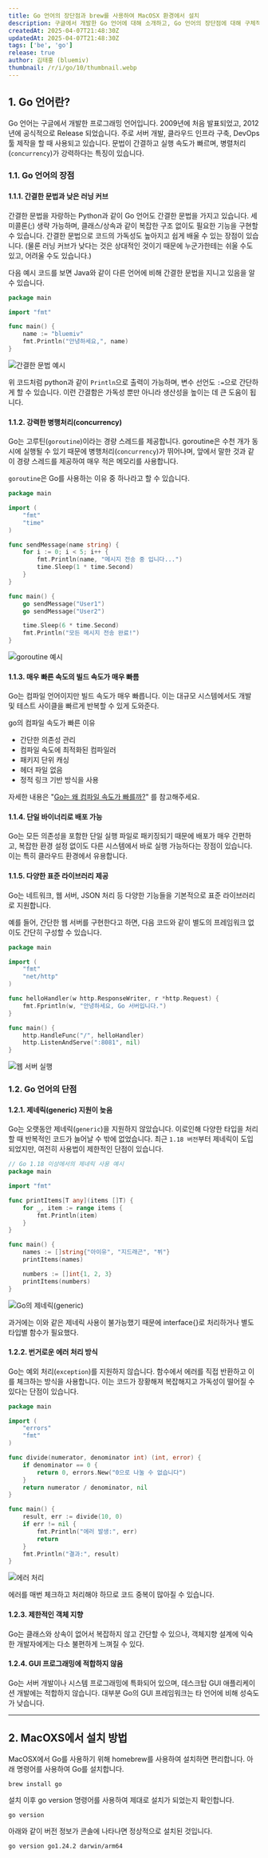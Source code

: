 ```yaml
---
title: Go 언어의 장단점과 brew를 사용하여 MacOSX 환경에서 설치
description: 구글에서 개발한 Go 언어에 대해 소개하고, Go 언어의 장단점에 대해 구체적인 예제와 함께 살펴봅니다. 그리고, MacOSX 환경에서 brew를 사용하여 설치하는 방법을 소개합니다.
createdAt: 2025-04-07T21:48:30Z
updatedAt: 2025-04-07T21:48:30Z
tags: ['be', 'go']
release: true
author: 김태홍 (bluemiv)
thumbnail: /r/i/go/10/thumbnail.webp
---
```


## 1. Go 언어란?

Go 언어는 구글에서 개발한 프로그래밍 언어입니다. 2009년에 처음 발표되었고, 2012년에 공식적으로 Release 되었습니다. 주로 서버 개발, 클라우드 인프라 구축, DevOps 툴 제작을 할 때 사용되고 있습니다. 문법이 간결하고 실행 속도가 빠르며, 병렬처리(`concurrency`)가 강력하다는 특징이 있습니다.

### 1.1. Go 언어의 장점

#### 1.1.1. 간결한 문법과 낮은 러닝 커브

간결한 문법을 자랑하는 Python과 같이 Go 언어도 간결한 문법을 가지고 있습니다. 세미콜론(;) 생략 가능하며, 클래스/상속과 같이 복잡한 구조 없이도 필요한 기능을 구현할 수 있습니다. 간결한 문법으로 코드의 가독성도 높아지고 쉽게 배울 수 있는 장점이 있습니다. (물론 러닝 커브가 낮다는 것은 상대적인 것이기 때문에 누군가한테는 쉬울 수도 있고, 어려울 수도 있습니다.)

다음 예시 코드를 보면 Java와 같이 다른 언어에 비해 간결한 문법을 지니고 있음을 알 수 있습니다.

```go
package main

import "fmt"

func main() {
    name := "bluemiv"
    fmt.Println("안녕하세요,", name)
}
```

![간결한 문법 예시](/r/i/go/10/2.webp)

위 코드처럼 python과 같이 `Println`으로 출력이 가능하며, 변수 선언도 `:=`으로 간단하게 할 수 있습니다. 이런 간결함은 가독성 뿐만 아니라 생산성을 높이는 데 큰 도움이 됩니다.

#### 1.1.2. 강력한 병행처리(concurrency)

Go는 고루틴(`goroutine`)이라는 경량 스레드를 제공합니다. goroutine은 수천 개가 동시에 실행될 수 있기 때문에 병행처리(`concurrency`)가 뛰어나며, 앞에서 말한 것과 같이 경량 스레드를 제공하여 매우 적은 메모리를 사용합니다.

`goroutine`은 Go를 사용하는 이유 중 하나라고 할 수 있습니다.

```go {16, 17}
package main

import (
    "fmt"
    "time"
)

func sendMessage(name string) {
    for i := 0; i < 5; i++ {
        fmt.Println(name, "메시지 전송 중 입니다...")
        time.Sleep(1 * time.Second)
    }
}

func main() {
    go sendMessage("User1")
    go sendMessage("User2")

    time.Sleep(6 * time.Second)
    fmt.Println("모든 메시지 전송 완료!")
}
```

![goroutine 예시](/r/i/go/10/1.webp)

#### 1.1.3. 매우 빠른 속도의 빌드 속도가 매우 빠름

Go는 컴파일 언어이지만 빌드 속도가 매우 빠릅니다. 이는 대규모 시스템에서도 개발 및 테스트 사이클을 빠르게 반복할 수 있게 도와준다.

go의 컴파일 속도가 빠른 이유

- 간단한 의존성 관리
- 컴파일 속도에 최적화된 컴파일러
- 패키지 단위 캐싱
- 헤더 파일 없음
- 정적 링크 기반 방식을 사용

자세한 내용은 "[Go는 왜 컴파일 속도가 빠를까?](/blog/go/11)" 를 참고해주세요.

#### 1.1.4. 단일 바이너리로 배포 가능

Go는 모든 의존성을 포함한 단일 실행 파일로 패키징되기 때문에 배포가 매우 간편하고, 복잡한 환경 설정 없이도 다른 시스템에서 바로 실행 가능하다는 장점이 있습니다. 이는 특히 클라우드 환경에서 유용합니다.

#### 1.1.5. 다양한 표준 라이브러리 제공

Go는 네트워크, 웹 서버, JSON 처리 등 다양한 기능들을 기본적으로 표준 라이브러리로 지원합니다.

예를 들어, 간단한 웹 서버를 구현한다고 하면, 다음 코드와 같이 별도의 프레임워크 없이도 간단히 구성할 수 있습니다.

```go
package main

import (
    "fmt"
    "net/http"
)

func helloHandler(w http.ResponseWriter, r *http.Request) {
    fmt.Fprintln(w, "안녕하세요, Go 서버입니다.")
}

func main() {
    http.HandleFunc("/", helloHandler)
    http.ListenAndServe(":8081", nil)
}
```

![웹 서버 실행](/r/i/go/10/3.webp)

### 1.2. Go 언어의 단점

#### 1.2.1. 제네릭(generic) 지원이 늦음

Go는 오랫동안 제네릭(`generic`)을 지원하지 않았습니다. 이로인해 다양한 타입을 처리할 때 반복적인 코드가 늘어날 수 밖에 없었습니다. 최근 `1.18 버전`부터 제네릭이 도입되었지만, 여전히 사용법이 제한적인 단점이 있습니다.

```go
// Go 1.18 이상에서의 제네릭 사용 예시
package main

import "fmt"

func printItems[T any](items []T) {
    for _, item := range items {
        fmt.Println(item)
    }
}

func main() {
    names := []string{"아이유", "지드래곤", "뷔"}
    printItems(names)

    numbers := []int{1, 2, 3}
    printItems(numbers)
}
```

![Go의 제네릭(generic)](/r/i/go/10/4.webp)

과거에는 이와 같은 제네릭 사용이 불가능했기 때문에 interface{}로 처리하거나 별도 타입별 함수가 필요했다.

#### 1.2.2. 번거로운 에러 처리 방식

Go는 예외 처리(`exception`)를 지원하지 않습니다. 함수에서 에러를 직접 반환하고 이를 체크하는 방식을 사용합니다. 이는 코드가 장황해져 복잡해지고 가독성이 떨어질 수 있다는 단점이 있습니다.

```go {10, 17-20}
package main

import (
    "errors"
    "fmt"
)

func divide(numerator, denominator int) (int, error) {
    if denominator == 0 {
        return 0, errors.New("0으로 나눌 수 없습니다")
    }
    return numerator / denominator, nil
}

func main() {
    result, err := divide(10, 0)
    if err != nil {
        fmt.Println("에러 발생:", err)
        return
    }
    fmt.Println("결과:", result)
}
```

![에러 처리](/r/i/go/10/5.webp)

에러를 매번 체크하고 처리해야 하므로 코드 중복이 많아질 수 있습니다.

#### 1.2.3. 제한적인 객체 지향

Go는 클래스와 상속이 없어서 복잡하지 않고 간단할 수 있으나, 객체지향 설계에 익숙한 개발자에게는 다소 불편하게 느껴질 수 있다.

#### 1.2.4. GUI 프로그래밍에 적합하지 않음

Go는 서버 개발이나 시스템 프로그래밍에 특화되어 있으며, 데스크탑 GUI 애플리케이션 개발에는 적합하지 않습니다. 대부분 Go의 GUI 프레임워크는 타 언어에 비해 성숙도가 낮습니다.

---

## 2. MacOXS에서 설치 방법

MacOSX에서 Go를 사용하기 위해 homebrew를 사용하여 설치하면 편리합니다. 아래 명령어를 사용하여 Go를 설치합니다.

```shell
brew install go
```

설치 이후 go version 명령어를 사용하여 제대로 설치가 되었는지 확인합니다.

```shell
go version
```

아래와 같이 버전 정보가 콘솔에 나타나면 정상적으로 설치된 것입니다.

```text
go version go1.24.2 darwin/arm64
```
